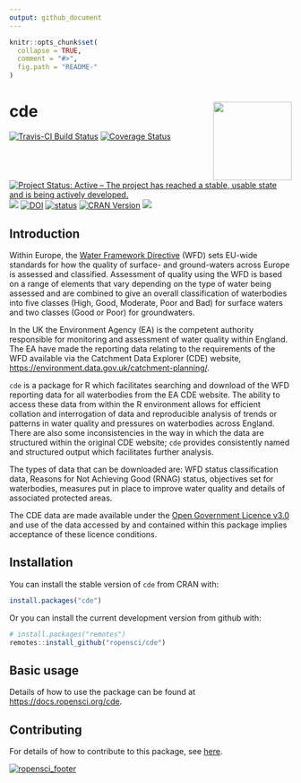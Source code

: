 ```yaml
---
output: github_document
---
```


<!-- README.md is generated from README.Rmd. Please edit that file -->

```r
knitr::opts_chunk$set(
  collapse = TRUE,
  comment = "#>",
  fig.path = "README-"
)
```

# cde <img src="https://ropensci.github.io/cde/logo/logo.png" align="right" height=140/>
[![Travis-CI Build Status](https://travis-ci.org/ropensci/cde.svg?branch=master)](https://travis-ci.org/ropensci/cde) [![Coverage Status](https://coveralls.io/repos/github/ropensci/cde/badge.svg?branch=master)](https://coveralls.io/github/ropensci/cde?branch=master) [![Project Status: Active – The project has reached a stable, usable state and is being actively developed.](https://www.repostatus.org/badges/latest/active.svg)](https://www.repostatus.org/#active) [![](https://badges.ropensci.org/284_status.svg)](https://github.com/ropensci/onboarding/issues/284) [![DOI](https://zenodo.org/badge/92712854.svg)](https://zenodo.org/badge/latestdoi/92712854)
[![status](http://joss.theoj.org/papers/0d35f75e861fcf47556d70571e226589/status.svg)](http://joss.theoj.org/papers/0d35f75e861fcf47556d70571e226589)
[![CRAN Version](http://www.r-pkg.org/badges/version/cde)](http://www.r-pkg.org/pkg/cde)
[![](http://cranlogs.r-pkg.org/badges/cde)](http://cran.rstudio.com/web/packages/cde/index.html)

## Introduction

Within Europe, the [Water Framework Directive](http://ec.europa.eu/environment/water/water-framework/index_en.html) (WFD) sets EU-wide standards for how the quality of surface- and ground-waters across Europe is assessed and classified. Assessment of quality using the WFD is based on a range of elements that vary depending on the type of water being assessed and are combined to give an overall classification of waterbodies into five classes (High, Good, Moderate, Poor and Bad) for surface waters and two classes (Good or Poor) for groundwaters.

In the UK the Environment Agency (EA) is the competent authority responsible for monitoring and assessment of water quality within England. The EA have made the reporting data relating to the requirements of the WFD available via the Catchment Data Explorer (CDE) website, [https://environment.data.gov.uk/catchment-planning/](https://environment.data.gov.uk/catchment-planning/). 

`cde` is a package for R which facilitates searching and download of the WFD reporting data for all waterbodies from the EA CDE website. The ability to access these data from within the R environment allows for efficient collation and interrogation of data and reproducible analysis of trends or patterns in water quality and pressures on waterbodies across England. There are also some inconsistencies in the way in which the data are structured within the original CDE website; ``cde`` provides consistently named and structured output which facilitates further analysis.

The types of data that can be downloaded are: WFD status classification data, Reasons for Not Achieving Good (RNAG) status, objectives set for waterbodies, measures put in place to improve water quality and details of associated protected areas.

The CDE data are made available under the [Open Government Licence v3.0](https://www.nationalarchives.gov.uk/doc/open-government-licence/version/3/) and use of the data accessed by and contained within this package implies acceptance of these licence conditions.

## Installation

You can install the stable version of `cde` from CRAN with:

```r
install.packages("cde")
```

Or you can install the current development version from github with:

```r
# install.packages("remotes")
remotes::install_github("ropensci/cde")
```

## Basic usage

Details of how to use the package can be found at [https://docs.ropensci.org/cde](https://docs.ropensci.org/cde).

## Contributing

For details of how to contribute to this package, see [here](https://docs.ropensci.org/cde/CONTRIBUTING.html).

[![ropensci_footer](https://ropensci.org/public_images/github_footer.png)](https://ropensci.org)


